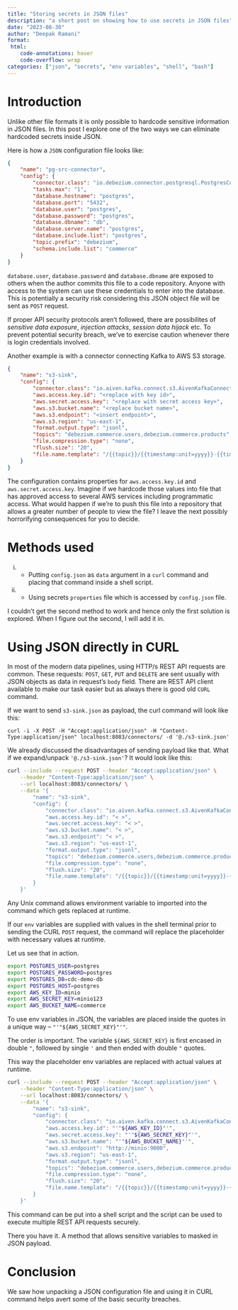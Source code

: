 ```yaml
---
title: "Storing secrets in JSON files"
description: "a short post on showing how to use secrets in JSON files"
date: "2023-08-30"
author: "Deepak Ramani"
format: 
 html:
    code-annotations: hover
    code-overflow: wrap
categories: ["json", "secrets", "env variables", "shell", "bash"]
---
```


# Introduction

Unlike other file formats it is only possible to hardcode sensitive information in JSON files. In this post I explore one of the two ways we can eliminate hardcoded secrets inside JSON. 

Here is how a `JSON` configuration file looks like:

```.json
{
    "name": "pg-src-connector",
    "config": {
        "connector.class": "io.debezium.connector.postgresql.PostgresConnector",
        "tasks.max": "1",
        "database.hostname": "postgres",
        "database.port": "5432",
        "database.user": "postgres",
        "database.password": "postgres",
        "database.dbname": "db",
        "database.server.name": "postgres",
        "database.include.list": "postgres",
        "topic.prefix": "debezium",
        "schema.include.list": "commerce"
    }
}
```

`database.user`, `database.password` and `database.dbname` are exposed to others when the author commits this file to a code repository. Anyone with access to the system can use these credentials to enter into the database. This is potentially a security risk considering this JSON object file will be sent as `POST` request.

If proper API security protocols aren't followed, there are possibilites of *sensitive data exposure*, *injection attacks*, *session data hijack* etc. To prevent potential security breach, we've to exercise caution whenever there is login credentials involved.

Another example is with a connector connecting Kafka to AWS S3 storage. 

```.json
{
    "name": "s3-sink",
    "config": {
        "connector.class": "io.aiven.kafka.connect.s3.AivenKafkaConnectS3SinkConnector",
        "aws.access.key.id": "<replace with key id>",
        "aws.secret.access.key": "<replace with secret access key>",
        "aws.s3.bucket.name": "<replace bucket name>",
        "aws.s3.endpoint": "<insert endpoint>",
        "aws.s3.region": "us-east-1",
        "format.output.type": "jsonl",
        "topics": "debezium.commerce.users,debezium.commerce.products",
        "file.compression.type": "none",
        "flush.size": "20",
        "file.name.template": "/{{topic}}/{{timestamp:unit=yyyy}}-{{timestamp:unit=MM}}-{{timestamp:unit=dd}}/{{timestamp:unit=HH}}/{{partition:padding=true}}-{{start_offset:padding=true}}.json"
    }
}
```

The configuration contains properties for `aws.access.key.id` and `aws.secret.access.key`. 
Imagine if we hardcode those values into file that has approved access to several AWS services including programmatic access. What would happen if we're to push this file into a repository that allows a greater number of people to view the file? I leave the next possibly horrorifying consequences for you to decide. 

# Methods used
(i) - Putting `config.json` as `data` argument in a `curl` command and placing that command inside a shell script.
(ii) - Using secrets `properties` file which is accessed by `config.json` file. 

:::{.callout-note}
I couldn't get the second method to work and hence only the first solution is explored. When I figure out the second, I will add it in.
:::

# Using JSON directly in CURL

In most of the modern data pipelines, using HTTP/s REST API requests are common. These requests: `POST`, `GET`, `PUT` and `DELETE` are sent usually with JSON objects as data in request's `body` field. There are REST API client available to make our task easier but as always there is good old `CURL` command.

If we want to send `s3-sink.json` as payload, the curl command will look like this:

`curl -i -X POST -H "Accept:application/json" -H "Content-Type:application/json" localhost:8083/connectors/ -d '@./s3-sink.json'`

We already discussed the disadvantages of sending payload like that. What if we expand/unpack `'@./s3-sink.json'`? It would look like this:

```.bash
curl --include --request POST --header "Accept:application/json" \
    --header "Content-Type:application/json" \
    --url localhost:8083/connectors/ \
    --data '{
        "name": "s3-sink",
        "config": {
            "connector.class": "io.aiven.kafka.connect.s3.AivenKafkaConnectS3SinkConnector",
            "aws.access.key.id": "< >",
            "aws.secret.access.key": "< >",
            "aws.s3.bucket.name": "< >",
            "aws.s3.endpoint": "< >",
            "aws.s3.region": "us-east-1",
            "format.output.type": "jsonl",
            "topics": "debezium.commerce.users,debezium.commerce.products",
            "file.compression.type": "none",
            "flush.size": "20",
            "file.name.template": "/{{topic}}/{{timestamp:unit=yyyy}}-{{timestamp:unit=MM}}-{{timestamp:unit=dd}}/{{timestamp:unit=HH}}/{{partition:padding=true}}-{{start_offset:padding=true}}.json"
        }
    }'

```

Any Unix command allows environment variable to imported into the command which gets replaced at runtime. 

If our `env` variables are supplied with values in the shell terminal prior to sending the CURL `POST` request, the command will replace the placeholder with necessary values at runtime.

Let us see that in action.

```.bash
export POSTGRES_USER=postgres
export POSTGRES_PASSWORD=postgres
export POSTGRES_DB=cdc-demo-db
export POSTGRES_HOST=postgres
export AWS_KEY_ID=minio
export AWS_SECRET_KEY=minio123
export AWS_BUCKET_NAME=commerce
```

To use env variables in JSON, the variables are placed inside the quotes in a unique way -- `"'"${AWS_SECRET_KEY}"'"`. 

The order is important. The variable `${AWS_SECRET_KEY}` is first encased in double `"`, followed by single `'` and then ended with double `"` quotes.

This way the placeholder env variables are replaced with actual values at runtime.

```.bash
curl --include --request POST --header "Accept:application/json" \
    --header "Content-Type:application/json" \
    --url localhost:8083/connectors/ \
    --data '{
        "name": "s3-sink",
        "config": {
            "connector.class": "io.aiven.kafka.connect.s3.AivenKafkaConnectS3SinkConnector",
            "aws.access.key.id": "'"${AWS_KEY_ID}"'",
            "aws.secret.access.key": "'"${AWS_SECRET_KEY}"'",
            "aws.s3.bucket.name": "'"${AWS_BUCKET_NAME}"'",
            "aws.s3.endpoint": "http://minio:9000",
            "aws.s3.region": "us-east-1",
            "format.output.type": "jsonl",
            "topics": "debezium.commerce.users,debezium.commerce.products",
            "file.compression.type": "none",
            "flush.size": "20",
            "file.name.template": "/{{topic}}/{{timestamp:unit=yyyy}}-{{timestamp:unit=MM}}-{{timestamp:unit=dd}}/{{timestamp:unit=HH}}/{{partition:padding=true}}-{{start_offset:padding=true}}.json"
        }
    }'
```

This command can be put into a shell script and the script can be used to execute multiple REST API requests securely.

There you have it. A method that allows sensitive variables to masked in JSON payload.

# Conclusion

We saw how unpacking a JSON configuration file and using it in CURL command helps avert some of the basic security breaches. 